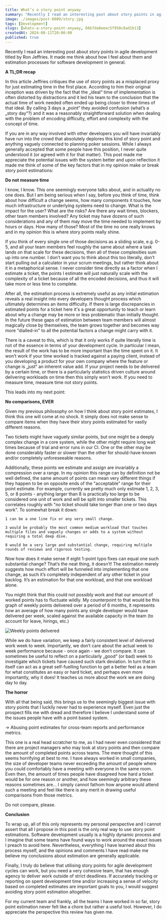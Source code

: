 ```yaml
---
title: What’s a story point anyway
summary: "Recently I read an interesting post about story points in agile development titled „Story Point Revisited“ by Ron Jeffries. It made me think about how I feel about them and estimation processes for software development in general. A TL;DR recap"
image: ./images/post-0009/story.jpg
tags: [Development]
slugs: [whats-a-story-point-anyway, 66b7da8eeec5f950c8ad1b13]
createdAt: 2024-08-11T20:00:00
published: true
---
```



Recently I read an interesting post about story points in agile development titled <Ref text="„Story Point Revisited“" href="https://ronjeffries.com/articles/019-01ff/story-points/Index.html" /> by Ron Jeffries. It made me think about how I feel about them and estimation processes for software development in general.

**A TL;DR recap**

In this article Jeffries critiques the use of story points as a misplaced proxy for just estimating time in the first place. According to him their original inception was driven by the fact that the „ideal“ time of implementation is often distorted by distractions and it led his team to the conclusion that the actual time of work needed often ended up being closer to three times of that ideal. By calling 3 days a „point“ they avoided confusion (what’s a „story day“?) and it was a reasonably straightforward solution when dealing with the problem of encoding difficulty, effort and complexity with the concept of time.

If you are in any way involved with other developers you will have invariably have run into the crowd that absolutely deplores this kind of story point and anything vaguely connected to planning poker sessions. While I always generally accepted that some people have this position, I never quite understood it (or agreed with it for that matter). This post made me appreciate the potential issues with the system better and upon reflection it made me think of some of the key factors that in my opinion make or break story point estimations:

**Do not measure time**

I know, I know. This one seemingly everyone talks about, and in actuality no one does. But I am being serious when I say, before you think of time, think about how difficult a change seems, how many components it touches, how much infrastructure or underlying systems need to change. What is the impact for the user? What are the risks? Are there any wait times, blockers, other team members involved? Any ticket may have dozens of such considerations and any of them may move the time needed to implement by hours or days. How many of those? Most of the time no one really knows and in my opinion this is where story points really shine.

If you think of every single one of those decisions as a sliding scale, e.g. 0-5, and all your team members feel roughly the same about where a task lands on that scale for these decisions, then all of these complexities sum up into one number. I don’t want you to think about this too literally, don’t start pulling out a calculator in your scrum meetings, but rather think about it in a metaphorical sense. I never consider time directly as a factor when I estimate a ticket, the points I estimate will just naturally scale with the complexity of a ticket because of all the encoded decisions, and thus it will take more or less time to complete.

After all, the estimation process is extremely useful as any initial estimation reveals a real insight into every developers thought process which ultimately determines an items difficulty. If there is large discrepancies in estimated points for a ticket here it's a great opportunity to teach or learn about why a change may be more or less problematic than initially thought. In the future these gaps of estimation between team members will almost magically close by themselves, the team grows together and becomes way more "dialled-in" to all the potential factors a change might carry with it.

There is a caveat to this, which is that it only works if quite literally time is not of the essence in terms of your development cycle. In particular I mean, the result of the work has to be more important than the time spent on it. It won’t work if your time worked is tracked against a paying client, instead of you developing a product for your own company where the feature or change is „just“ an inherent value add. If your project needs to be delivered by a certain time, or there is a particularly statistics driven culture around delivering workloads on time then this simply won’t work. If you need to measure time, measure time not story points.

This leads into my next point:

**No comparisons, EVER**

Given my previous philosophy on how I think about story point estimates, I think this one will come at no shock. It simply does not make sense to compare items when they have their story points estimated for vastly different reasons.

Two tickets might have vaguely similar points, but one might be a deeply complex change in a core system, while the other might require long wait times because of trial and error runs in our CI. One or the other may be done considerably faster or slower than the other for should-have-known and/or completely unforeseeable reasons.

Additionally, these points we estimate and assign are invariably a compression over a range. In my opinion this range can by definition not be well defined, the same amount of points can mean very different things if they happen to be on opposite ends of the "acceptable" range for their point estimate. For example, currently we pretty much only estimate 1, 2, 3, 5, or 8 points - anything larger than 8 is practically too large to be considered one unit of work and will be split into smaller tickets. This correlates roughly with "no ticket should take longer than one or two days work". To somewhat break it down:

    1 can be a one line fix or any very small change.

    3 would be probably the most common medium workload that touches multiple files and vaguely changes or adds to a system without requiring a total deep dive.

    8 would be a very large and substantial change, requiring multiple rounds of reviews and rigorous testing.

Now how does it make sense if eight 1-point typo fixes can equal one such substantial change? That’s the neat thing, it doesn’t! The estimation merely suggests how much effort will be funneled into implementing that one change, as such it’s completely independent of any other ticket in your backlog. It’s an estimation for that one workload, and that one workload alone.

You might think that this could not possibly work and that our amount of worked points has to fluctuate wildly. My counterpoint to that would be this graph of weekly points delivered over a period of 6 months, it represents how an average of how many points any single developer would have delivered per week, scaled against the available capacity in the team (to account for leave, hirings, etc.)

<Image src={pointsImage} alt="Weekly points delivered" />

While we do have variation, we keep a fairly consistent level of delivered work week to week. Importantly, we don‘t care about the actual week to week performance because - once again - we don’t compare. It can sometimes be useful to reflect on a particularly „good“ (or bad) week to investigate which tickets have caused such stark deviation. In turn that in itself can act as a great self-fuelling function to get a better feel as a team for what constitutes an easy or hard ticket, and perhaps even more importantly, why it does! It teaches us more about the work we are doing day to day.

**The horror**

With all that being said, this brings us to the seemingly biggest issue with story points that I luckily never had to experience myself. Even just the prospect fills me with dread and therefore I believe I understand some of the issues people have with a point based system.

-> Abusing point estimates for cross-team reports and performance metrics.

This one is a real head scratcher to me, as I had never even considered that there are project managers who may look at story points and then compare the amount of completed points across teams. The mere thought of this seems horrifying at best to me. I have always worked in small companies, the size of developer teams never exceeding the amount of people where you could comfortably have a meeting with everyone in the same room. Even then, the amount of times people have disagreed how hard a ticket would be for one reason or another, and how seemingly arbitrary these reasons sometimes are… I simply cannot fathom how anyone would attend such a meeting and feel like there is any merit in drawing useful comparisons from those metrics.

Do not compare, please.

**Conclusion**

To wrap up, all of this only represents my personal perspective and I cannot assert that all I propose in this post is the only real way to use story point estimations. Software development usually is a highly dynamic process and I imagine that some teams have found ways to work around the exact issues I preach to avoid here. Nevertheless, everything I have learned about this process myself, and the opinions and comments I have read make me believe my conclusions about estimation are generally applicable.

Finally, I truly do believe that utilising story points for agile development cycles can work, but you need a very cohesive team, that has enough agency to deliver work outside of strict deadlines. If accurately tracking or reporting on spent development time and/or increasing a sense of velocity based on completed estimates are important goals to you, I would suggest avoiding story point estimation altogether.

For my current team and frankly, all the teams I have worked in so far, story point estimation never felt like a chore but rather a useful tool. However, I do appreciate the perspective this review has given me.